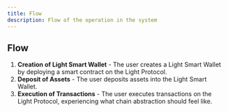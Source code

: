 ```yaml
---
title: Flow
description: Flow of the operation in the system
---
```


## Flow

1. **Creation of Light Smart Wallet** - The user creates a Light Smart Wallet by deploying a smart contract on the Light Protocol.
2. **Deposit of Assets** - The user deposits assets into the Light Smart Wallet.
3. **Execution of Transactions** - The user executes transactions on the Light Protocol, experiencing what chain abstraction should feel like.

